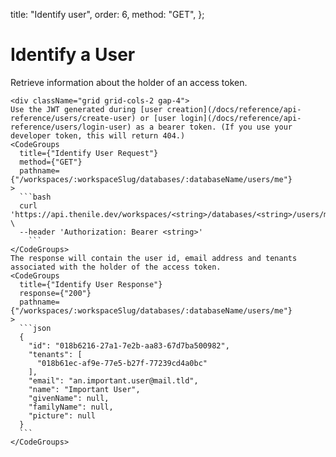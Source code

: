   title: "Identify user",
  order: 6,
  method: "GET",
};

# Identify a User

Retrieve information about the holder of an access token.

    <div className="grid grid-cols-2 gap-4">
    Use the JWT generated during [user creation](/docs/reference/api-reference/users/create-user) or [user login](/docs/reference/api-reference/users/login-user) as a bearer token. (If you use your developer token, this will return 404.)
    <CodeGroups
      title={"Identify User Request"}
      method={"GET"}
      pathname={"/workspaces/:workspaceSlug/databases/:databaseName/users/me"}
    >
      ```bash
      curl 'https://api.thenile.dev/workspaces/<string>/databases/<string>/users/me' \
      --header 'Authorization: Bearer <string>'
        ```
    </CodeGroups>
    The response will contain the user id, email address and tenants associated with the holder of the access token.
    <CodeGroups
      title={"Identify User Response"}
      response={"200"}
      pathname={"/workspaces/:workspaceSlug/databases/:databaseName/users/me"}
    >
      ```json
      {
        "id": "018b6216-27a1-7e2b-aa83-67d7ba500982",
        "tenants": [
          "018b61ec-af9e-77e5-b27f-77239cd4a0bc"
        ],
        "email": "an.important.user@mail.tld",
        "name": "Important User",
        "givenName": null,
        "familyName": null,
        "picture": null
      }
      ```
    </CodeGroups>

</div>
